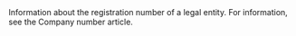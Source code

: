   

  

  
<ParamField body="CompanyNumber" type="string" >     
Information about the registration number of a legal entity. For information, see the Company number article.   

<Expandable title="properties"><CompanyNumber1 />  
<CountryCode />  
  

</Expandable> 
</ParamField>